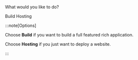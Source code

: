 
What would you like to do?

<div style={{display: "flex", gap: "1rem", justifyContent: "center", margin: "2rem 0 2.45rem"}}>
  <Link
    className="button button--hero"
    to="#build"
  >Build</Link>

  <Link
    className="button button--juno"
    to="#hosting"
  >Hosting</Link>
</div>

:::note[Options]

Choose **Build** if you want to build a full featured rich application.

Choose **Hosting** if you just want to deploy a website.

:::
